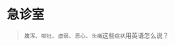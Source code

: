 # 急诊室
> `腹泻`、`呕吐`、`虚弱`、`恶心`、`头痛`这些`症状`用英语怎么说？

<ScDailyConversation />
<br />
<Dialog>
#### What brings you to the Emergency Room today?
# My wife has severe [diarrhea/n./2], and [vomited:vomit/v.] three times in the past few hours.
#### Do you have any other [symptoms:symptom/n.]?
# I feel [weak/adj.], [nauseous/adj.] and have a bad [headache/n.].
#### Have you been to this hospital's ER before?
# No.
#### OK. Let me take your [vital signs:vital sign/n.]
#### Please wait in the waiting area to the right.
#### A doctor will be with you in a few minutes.
# Thank you.
</Dialog>
